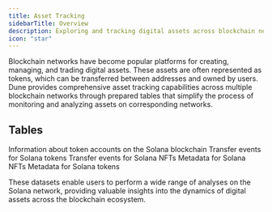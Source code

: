 ```yaml
---
title: Asset Tracking
sidebarTitle: Overview
description: Exploring and tracking digital assets across blockchain networks.
icon: "star"
---
```


Blockchain networks have become popular platforms for creating, managing, and trading digital assets. These assets are often represented as tokens, which can be transferred between addresses and owned by users. Dune provides comprehensive asset tracking capabilities across multiple blockchain networks through prepared tables that simplify the process of monitoring and analyzing assets on corresponding networks.

## Tables

<CardGroup cols={2}>
  <Card title="Token Accounts" icon="piggy-bank" href="/data-catalog/curated/token-transfers/solana/solana-token-accounts">
    Information about token accounts on the Solana blockchain
  </Card>

  <Card title="Token Transfers" icon="arrow-right" href="/data-catalog/curated/token-transfers/solana/solana-token-transfers">
    Transfer events for Solana tokens
  </Card>

  <Card title="NFT Transfers" icon="arrow-left" href="/data-catalog/curated/nft-trades/solana/solana-nft-transfers">
    Transfer events for Solana NFTs 
  </Card>

  <Card title="NFT Metadata" icon="hexagon-vertical-nft" href="/data-catalog/curated/nft-trades/solana/solana-nft-metadata">
    Metadata for Solana NFTs
  </Card>
  <Card title="Token Metadata" icon="piggy-bank" href="/data-catalog/curated/token-transfers/solana/solana-token-metadata">
    Metadata for Solana tokens
  </Card>
</CardGroup>

These datasets enable users to perform a wide range of analyses on the Solana network, providing valuable insights into the dynamics of digital assets across the blockchain ecosystem.
